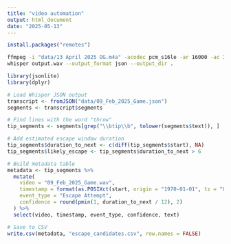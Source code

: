 ```yaml
---
title: "video automation"
output: html_document
date: "2025-05-13"
---
```


```r
install.packages("remotes")
```

```bash
ffmpeg -i "data/13 April 2025 OG.m4a" -acodec pcm_s16le -ar 16000 -ac 1 data/output.wav
whisper output.wav --output_format json --output_dir .
```


```r
library(jsonlite)
library(dplyr)

# Load Whisper JSON output
transcript <- fromJSON("data/09_Feb_2025_Game.json")
segments <- transcript$segments

# Find lines with the word "throw"
tip_segments <- segments[grep("\\btip\\b", tolower(segments$text)), ]

# Add estimated escape window duration
tip_segments$duration_to_next <- c(diff(tip_segments$start), NA)
tip_segments$likely_escape <- tip_segments$duration_to_next > 6

# Build metadata table
metadata <- tip_segments %>%
  mutate(
    video = "09_Feb_2025_Game.wav",
    timestamp = format(as.POSIXct(start, origin = "1970-01-01", tz = "UTC"), "%H:%M:%S"),
    event_type = "Escape Attempt",
    confidence = round(pmin(1, duration_to_next / 12), 2)
  ) %>%
  select(video, timestamp, event_type, confidence, text)

# Save to CSV
write.csv(metadata, "escape_candidates.csv", row.names = FALSE)

```



